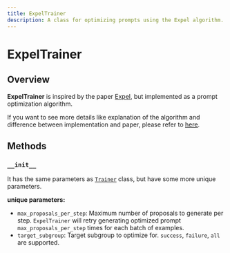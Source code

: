 ```yaml
---
title: ExpelTrainer
description: A class for optimizing prompts using the Expel algorithm.
---
```


# ExpelTrainer

## Overview

**ExpelTrainer** is inspired by the paper [Expel](https://arxiv.org/abs/2308.10144), but implemented as a prompt optimization algorithm.

If you want to see more details like explanation of the algorithm and difference between implementation and paper, please refer to [here](https://github.com/weavel-ai/Ape/libs/ape-core/ape/core/trainer/community/expel/README.md).

## Methods

### `__init__`

It has the same parameters as [`Trainer`](../../trainer.mdx) class, but have some more unique parameters.

**unique parameters:**

- `max_proposals_per_step`: Maximum number of proposals to generate per step. `ExpelTrainer` will retry generating optimized prompt `max_proposals_per_step` times for each batch of examples.
- `target_subgroup`: Target subgroup to optimize for. `success`, `failure`, `all` are supported.
